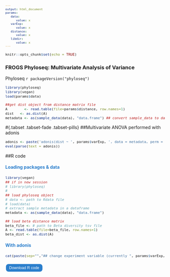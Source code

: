 ```yaml
---
output: html_document
params:
   data:
      value: x
   varExp:
      value: x
   distance:
      value: x
   libdir:
      value: x
---
```

<meta http-equiv="Content-Type" content="text/html; charset=UTF-8">
<style type="text/css">
code.r{ /* Code block */
  font-size: 11px;
}
pre{ /* Code block */
  font-size: 11px
}
.button {
    background-color: #2a7ecc; /* Blue */
    border : none;
    color  : white;
    padding: 5px 10px;
    text-align: center;
    text-decoration: none;
    display  : inline-block;
    font-size: 12px;
    margin   : 4px 2px;
    cursor   : pointer;
    border-radius: 8px;
}
h4 { 
    display   : block;
    font-size : 1em;
    margin-top: 1.33em;
    margin-bottom: 1.33em;
    margin-left : 0;
    margin-right: 0;
    font-weight : bold;
    color : #2a7ecc;
}
</style>

<script src=`r file.path(params$libdir, "FileSaver.js")`></script>

```r
knitr::opts_chunk$set(echo = TRUE)
```
<h3>FROGS Phyloseq: Multivariate Analysis of Variance</h3>

 Phyloseq `r packageVersion("phyloseq")`

```r
library(phyloseq)
library(vegan)
load(params$data)

##get dist object from distance matrix file
A        <- read.table(file=params$distance, row.names=1)
dist   <- as.dist(A)
metadata <- as(sample_data(data), "data.frame") ## convert sample_data to data.frame
```

#{.tabset .tabset-fade .tabset-pills}
##Multivariate ANOVA performed with adonis
```r
adonis <- paste('adonis(dist ~ ', params$varExp, ', data = metadata, perm = 9999)')
eval(parse(text = adonis))
```

##R code
<h4>Loading packages & data</h4>
```r
library(vegan)
## if in new session
# library(phyloseq)
#
## load phyloseq object
# data <- path to Rdata file
# load(data)
# extract sample metadata in a dataframe
metadata <- as(sample_data(data), "data.frame")

## load beta distance matrix
beta_file <- # path to Beta diversity tsv file
A <- read.table(file=beta_file, row.names=1)
beta_dist <- as.dist(A)
```
<h4>With adonis</h4>
```r
cat(paste(sep="","## change experiment variable (currently ", params$varExp, " )if you wish\n","## Multivariate ANOVA performed with adonis",'\nadonis(beta_dist ~ ', params$varExp, ', data = metadata, perm = 9999)'))
```

<div id="code-r-file" style="display:none;">
library(vegan)
&#10;#if in new session
&#10;#library(phyloseq)
&#10;#data <- path to Rdata file
&#10;#load(data)
&#10;metadata <- as(sample_data(data), \"data.frame\")
&#10;
&#10;varExp <- #Experiment variable
&#10;
&#10;beta_file <- # path to Beta diversity tsv file
&#10;A <- read.table(file=beta_file, row.names=1) 
&#10;beta_dist <- as.dist(A) 
&#10;
&#10;f <- paste(\"beta_dist ~ \" , varExp)
&#10;
&#10;## Multivariate ANOVA performed with adonis
&#10;adonis(as.formula(f), data = metadata, perm = 9999)
&#10;
</div>

<script>
  function download(){
    var text = document.getElementById("code-r-file").textContent;
    var blob = new Blob([text],{type:"text/plain;charset=utf-8"});
    saveAs(blob,"manova_code.R");
   }
</script>
<input type="button" value="Download R code" class="button" onclick="download();"/>
